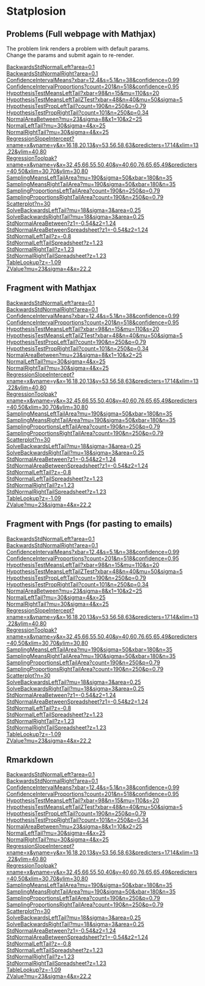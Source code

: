 # Statplosion 

## Problems (Full webpage with Mathjax) 

The problem link renders a problem with default params.   
Change the params and submit again to re-render.   


[BackwardsStdNormalLeft?area=0.1](problem/html/BackwardsStdNormalLeft?area=0.1)  
[BackwardsStdNormalRight?area=0.1](problem/html/BackwardsStdNormalRight?area=0.1)  
[ConfidenceIntervalMeans?xbar=12.4&s=5.1&n=38&confidence=0.99](problem/html/ConfidenceIntervalMeans?xbar=12.4&s=5.1&n=38&confidence=0.99)  
[ConfidenceIntervalProportions?count=201&n=518&confidence=0.95](problem/html/ConfidenceIntervalProportions?count=201&n=518&confidence=0.95)  
[HypothesisTestMeansLeftTail?xbar=98&n=15&mu=110&s=20](problem/html/HypothesisTestMeansLeftTail?xbar=98&n=15&mu=110&s=20)  
[HypothesisTestMeansLeftTailZTest?xbar=48&n=40&mu=50&sigma=5](problem/html/HypothesisTestMeansLeftTailZTest?xbar=48&n=40&mu=50&sigma=5)  
[HypothesisTestPropLeftTail?count=190&n=250&p=0.79](problem/html/HypothesisTestPropLeftTail?count=190&n=250&p=0.79)  
[HypothesisTestPropRightTail?count=101&n=250&p=0.34](problem/html/HypothesisTestPropRightTail?count=101&n=250&p=0.34)  
[NormalAreaBetween?mu=23&sigma=8&x1=10&x2=25](problem/html/NormalAreaBetween?mu=23&sigma=8&x1=10&x2=25)  
[NormalLeftTail?mu=30&sigma=4&x=25](problem/html/NormalLeftTail?mu=30&sigma=4&x=25)  
[NormalRightTail?mu=30&sigma=4&x=25](problem/html/NormalRightTail?mu=30&sigma=4&x=25)  
[RegressionSlopeIntercept?xname=x&yname=y&x=16,18,20,13&y=53,56,58,63&predicters=17,14&xlim=13,22&ylim=40,80](problem/html/RegressionSlopeIntercept?xname=x&yname=y&x=16,18,20,13&y=53,56,58,63&predicters=17,14&xlim=13,22&ylim=40,80)  
[RegressionToolpak?xname=x&yname=y&x=32,45,66,55,50,40&y=40,60,76,65,65,49&predicters=40,50&xlim=30,70&ylim=30,80](problem/html/RegressionToolpak?xname=x&yname=y&x=32,45,66,55,50,40&y=40,60,76,65,65,49&predicters=40,50&xlim=30,70&ylim=30,80)  
[SamplingMeansLeftTailArea?mu=190&sigma=50&xbar=180&n=35](problem/html/SamplingMeansLeftTailArea?mu=190&sigma=50&xbar=180&n=35)  
[SamplingMeansRightTailArea?mu=190&sigma=50&xbar=180&n=35](problem/html/SamplingMeansRightTailArea?mu=190&sigma=50&xbar=180&n=35)  
[SamplingProportionsLeftTailArea?count=190&n=250&p=0.79](problem/html/SamplingProportionsLeftTailArea?count=190&n=250&p=0.79)  
[SamplingProportionsRightTailArea?count=190&n=250&p=0.79](problem/html/SamplingProportionsRightTailArea?count=190&n=250&p=0.79)  
[Scatterplot?n=30](problem/html/Scatterplot?n=30)  
[SolveBackwardsLeftTail?mu=18&sigma=3&area=0.25](problem/html/SolveBackwardsLeftTail?mu=18&sigma=3&area=0.25)  
[SolveBackwardsRightTail?mu=18&sigma=3&area=0.25](problem/html/SolveBackwardsRightTail?mu=18&sigma=3&area=0.25)  
[StdNormalAreaBetween?z1=-0.54&z2=1.24](problem/html/StdNormalAreaBetween?z1=-0.54&z2=1.24)  
[StdNormalAreaBetweenSpreadsheet?z1=-0.54&z2=1.24](problem/html/StdNormalAreaBetweenSpreadsheet?z1=-0.54&z2=1.24)  
[StdNormalLeftTail?z=-0.8](problem/html/StdNormalLeftTail?z=-0.8)  
[StdNormalLeftTailSpreadsheet?z=1.23](problem/html/StdNormalLeftTailSpreadsheet?z=1.23)  
[StdNormalRightTail?z=1.23](problem/html/StdNormalRightTail?z=1.23)  
[StdNormalRightTailSpreadsheet?z=1.23](problem/html/StdNormalRightTailSpreadsheet?z=1.23)  
[TableLookup?z=-1.09](problem/html/TableLookup?z=-1.09)  
[ZValue?mu=23&sigma=4&x=22.2](problem/html/ZValue?mu=23&sigma=4&x=22.2)  


## Fragment with Mathjax

[BackwardsStdNormalLeft?area=0.1](problem/fragment/mathjax/BackwardsStdNormalLeft?area=0.1)  
[BackwardsStdNormalRight?area=0.1](problem/fragment/mathjax/BackwardsStdNormalRight?area=0.1)  
[ConfidenceIntervalMeans?xbar=12.4&s=5.1&n=38&confidence=0.99](problem/fragment/mathjax/ConfidenceIntervalMeans?xbar=12.4&s=5.1&n=38&confidence=0.99)  
[ConfidenceIntervalProportions?count=201&n=518&confidence=0.95](problem/fragment/mathjax/ConfidenceIntervalProportions?count=201&n=518&confidence=0.95)  
[HypothesisTestMeansLeftTail?xbar=98&n=15&mu=110&s=20](problem/fragment/mathjax/HypothesisTestMeansLeftTail?xbar=98&n=15&mu=110&s=20)  
[HypothesisTestMeansLeftTailZTest?xbar=48&n=40&mu=50&sigma=5](problem/fragment/mathjax/HypothesisTestMeansLeftTailZTest?xbar=48&n=40&mu=50&sigma=5)  
[HypothesisTestPropLeftTail?count=190&n=250&p=0.79](problem/fragment/mathjax/HypothesisTestPropLeftTail?count=190&n=250&p=0.79)  
[HypothesisTestPropRightTail?count=101&n=250&p=0.34](problem/fragment/mathjax/HypothesisTestPropRightTail?count=101&n=250&p=0.34)  
[NormalAreaBetween?mu=23&sigma=8&x1=10&x2=25](problem/fragment/mathjax/NormalAreaBetween?mu=23&sigma=8&x1=10&x2=25)  
[NormalLeftTail?mu=30&sigma=4&x=25](problem/fragment/mathjax/NormalLeftTail?mu=30&sigma=4&x=25)  
[NormalRightTail?mu=30&sigma=4&x=25](problem/fragment/mathjax/NormalRightTail?mu=30&sigma=4&x=25)  
[RegressionSlopeIntercept?xname=x&yname=y&x=16,18,20,13&y=53,56,58,63&predicters=17,14&xlim=13,22&ylim=40,80](problem/fragment/mathjax/RegressionSlopeIntercept?xname=x&yname=y&x=16,18,20,13&y=53,56,58,63&predicters=17,14&xlim=13,22&ylim=40,80)  
[RegressionToolpak?xname=x&yname=y&x=32,45,66,55,50,40&y=40,60,76,65,65,49&predicters=40,50&xlim=30,70&ylim=30,80](problem/fragment/mathjax/RegressionToolpak?xname=x&yname=y&x=32,45,66,55,50,40&y=40,60,76,65,65,49&predicters=40,50&xlim=30,70&ylim=30,80)  
[SamplingMeansLeftTailArea?mu=190&sigma=50&xbar=180&n=35](problem/fragment/mathjax/SamplingMeansLeftTailArea?mu=190&sigma=50&xbar=180&n=35)  
[SamplingMeansRightTailArea?mu=190&sigma=50&xbar=180&n=35](problem/fragment/mathjax/SamplingMeansRightTailArea?mu=190&sigma=50&xbar=180&n=35)  
[SamplingProportionsLeftTailArea?count=190&n=250&p=0.79](problem/fragment/mathjax/SamplingProportionsLeftTailArea?count=190&n=250&p=0.79)  
[SamplingProportionsRightTailArea?count=190&n=250&p=0.79](problem/fragment/mathjax/SamplingProportionsRightTailArea?count=190&n=250&p=0.79)  
[Scatterplot?n=30](problem/fragment/mathjax/Scatterplot?n=30)  
[SolveBackwardsLeftTail?mu=18&sigma=3&area=0.25](problem/fragment/mathjax/SolveBackwardsLeftTail?mu=18&sigma=3&area=0.25)  
[SolveBackwardsRightTail?mu=18&sigma=3&area=0.25](problem/fragment/mathjax/SolveBackwardsRightTail?mu=18&sigma=3&area=0.25)  
[StdNormalAreaBetween?z1=-0.54&z2=1.24](problem/fragment/mathjax/StdNormalAreaBetween?z1=-0.54&z2=1.24)  
[StdNormalAreaBetweenSpreadsheet?z1=-0.54&z2=1.24](problem/fragment/mathjax/StdNormalAreaBetweenSpreadsheet?z1=-0.54&z2=1.24)  
[StdNormalLeftTail?z=-0.8](problem/fragment/mathjax/StdNormalLeftTail?z=-0.8)  
[StdNormalLeftTailSpreadsheet?z=1.23](problem/fragment/mathjax/StdNormalLeftTailSpreadsheet?z=1.23)  
[StdNormalRightTail?z=1.23](problem/fragment/mathjax/StdNormalRightTail?z=1.23)  
[StdNormalRightTailSpreadsheet?z=1.23](problem/fragment/mathjax/StdNormalRightTailSpreadsheet?z=1.23)  
[TableLookup?z=-1.09](problem/fragment/mathjax/TableLookup?z=-1.09)  
[ZValue?mu=23&sigma=4&x=22.2](problem/fragment/mathjax/ZValue?mu=23&sigma=4&x=22.2)  


## Fragment with Pngs (for pasting to emails)

[BackwardsStdNormalLeft?area=0.1](problem/fragment/pngs/BackwardsStdNormalLeft?area=0.1)  
[BackwardsStdNormalRight?area=0.1](problem/fragment/pngs/BackwardsStdNormalRight?area=0.1)  
[ConfidenceIntervalMeans?xbar=12.4&s=5.1&n=38&confidence=0.99](problem/fragment/pngs/ConfidenceIntervalMeans?xbar=12.4&s=5.1&n=38&confidence=0.99)  
[ConfidenceIntervalProportions?count=201&n=518&confidence=0.95](problem/fragment/pngs/ConfidenceIntervalProportions?count=201&n=518&confidence=0.95)  
[HypothesisTestMeansLeftTail?xbar=98&n=15&mu=110&s=20](problem/fragment/pngs/HypothesisTestMeansLeftTail?xbar=98&n=15&mu=110&s=20)  
[HypothesisTestMeansLeftTailZTest?xbar=48&n=40&mu=50&sigma=5](problem/fragment/pngs/HypothesisTestMeansLeftTailZTest?xbar=48&n=40&mu=50&sigma=5)  
[HypothesisTestPropLeftTail?count=190&n=250&p=0.79](problem/fragment/pngs/HypothesisTestPropLeftTail?count=190&n=250&p=0.79)  
[HypothesisTestPropRightTail?count=101&n=250&p=0.34](problem/fragment/pngs/HypothesisTestPropRightTail?count=101&n=250&p=0.34)  
[NormalAreaBetween?mu=23&sigma=8&x1=10&x2=25](problem/fragment/pngs/NormalAreaBetween?mu=23&sigma=8&x1=10&x2=25)  
[NormalLeftTail?mu=30&sigma=4&x=25](problem/fragment/pngs/NormalLeftTail?mu=30&sigma=4&x=25)  
[NormalRightTail?mu=30&sigma=4&x=25](problem/fragment/pngs/NormalRightTail?mu=30&sigma=4&x=25)  
[RegressionSlopeIntercept?xname=x&yname=y&x=16,18,20,13&y=53,56,58,63&predicters=17,14&xlim=13,22&ylim=40,80](problem/fragment/pngs/RegressionSlopeIntercept?xname=x&yname=y&x=16,18,20,13&y=53,56,58,63&predicters=17,14&xlim=13,22&ylim=40,80)  
[RegressionToolpak?xname=x&yname=y&x=32,45,66,55,50,40&y=40,60,76,65,65,49&predicters=40,50&xlim=30,70&ylim=30,80](problem/fragment/pngs/RegressionToolpak?xname=x&yname=y&x=32,45,66,55,50,40&y=40,60,76,65,65,49&predicters=40,50&xlim=30,70&ylim=30,80)  
[SamplingMeansLeftTailArea?mu=190&sigma=50&xbar=180&n=35](problem/fragment/pngs/SamplingMeansLeftTailArea?mu=190&sigma=50&xbar=180&n=35)  
[SamplingMeansRightTailArea?mu=190&sigma=50&xbar=180&n=35](problem/fragment/pngs/SamplingMeansRightTailArea?mu=190&sigma=50&xbar=180&n=35)  
[SamplingProportionsLeftTailArea?count=190&n=250&p=0.79](problem/fragment/pngs/SamplingProportionsLeftTailArea?count=190&n=250&p=0.79)  
[SamplingProportionsRightTailArea?count=190&n=250&p=0.79](problem/fragment/pngs/SamplingProportionsRightTailArea?count=190&n=250&p=0.79)  
[Scatterplot?n=30](problem/fragment/pngs/Scatterplot?n=30)  
[SolveBackwardsLeftTail?mu=18&sigma=3&area=0.25](problem/fragment/pngs/SolveBackwardsLeftTail?mu=18&sigma=3&area=0.25)  
[SolveBackwardsRightTail?mu=18&sigma=3&area=0.25](problem/fragment/pngs/SolveBackwardsRightTail?mu=18&sigma=3&area=0.25)  
[StdNormalAreaBetween?z1=-0.54&z2=1.24](problem/fragment/pngs/StdNormalAreaBetween?z1=-0.54&z2=1.24)  
[StdNormalAreaBetweenSpreadsheet?z1=-0.54&z2=1.24](problem/fragment/pngs/StdNormalAreaBetweenSpreadsheet?z1=-0.54&z2=1.24)  
[StdNormalLeftTail?z=-0.8](problem/fragment/pngs/StdNormalLeftTail?z=-0.8)  
[StdNormalLeftTailSpreadsheet?z=1.23](problem/fragment/pngs/StdNormalLeftTailSpreadsheet?z=1.23)  
[StdNormalRightTail?z=1.23](problem/fragment/pngs/StdNormalRightTail?z=1.23)  
[StdNormalRightTailSpreadsheet?z=1.23](problem/fragment/pngs/StdNormalRightTailSpreadsheet?z=1.23)  
[TableLookup?z=-1.09](problem/fragment/pngs/TableLookup?z=-1.09)  
[ZValue?mu=23&sigma=4&x=22.2](problem/fragment/pngs/ZValue?mu=23&sigma=4&x=22.2)  


## Rmarkdown 

[BackwardsStdNormalLeft?area=0.1](problem/rmarkdown/BackwardsStdNormalLeft?area=0.1)  
[BackwardsStdNormalRight?area=0.1](problem/rmarkdown/BackwardsStdNormalRight?area=0.1)  
[ConfidenceIntervalMeans?xbar=12.4&s=5.1&n=38&confidence=0.99](problem/rmarkdown/ConfidenceIntervalMeans?xbar=12.4&s=5.1&n=38&confidence=0.99)  
[ConfidenceIntervalProportions?count=201&n=518&confidence=0.95](problem/rmarkdown/ConfidenceIntervalProportions?count=201&n=518&confidence=0.95)  
[HypothesisTestMeansLeftTail?xbar=98&n=15&mu=110&s=20](problem/rmarkdown/HypothesisTestMeansLeftTail?xbar=98&n=15&mu=110&s=20)  
[HypothesisTestMeansLeftTailZTest?xbar=48&n=40&mu=50&sigma=5](problem/rmarkdown/HypothesisTestMeansLeftTailZTest?xbar=48&n=40&mu=50&sigma=5)  
[HypothesisTestPropLeftTail?count=190&n=250&p=0.79](problem/rmarkdown/HypothesisTestPropLeftTail?count=190&n=250&p=0.79)  
[HypothesisTestPropRightTail?count=101&n=250&p=0.34](problem/rmarkdown/HypothesisTestPropRightTail?count=101&n=250&p=0.34)  
[NormalAreaBetween?mu=23&sigma=8&x1=10&x2=25](problem/rmarkdown/NormalAreaBetween?mu=23&sigma=8&x1=10&x2=25)  
[NormalLeftTail?mu=30&sigma=4&x=25](problem/rmarkdown/NormalLeftTail?mu=30&sigma=4&x=25)  
[NormalRightTail?mu=30&sigma=4&x=25](problem/rmarkdown/NormalRightTail?mu=30&sigma=4&x=25)  
[RegressionSlopeIntercept?xname=x&yname=y&x=16,18,20,13&y=53,56,58,63&predicters=17,14&xlim=13,22&ylim=40,80](problem/rmarkdown/RegressionSlopeIntercept?xname=x&yname=y&x=16,18,20,13&y=53,56,58,63&predicters=17,14&xlim=13,22&ylim=40,80)  
[RegressionToolpak?xname=x&yname=y&x=32,45,66,55,50,40&y=40,60,76,65,65,49&predicters=40,50&xlim=30,70&ylim=30,80](problem/rmarkdown/RegressionToolpak?xname=x&yname=y&x=32,45,66,55,50,40&y=40,60,76,65,65,49&predicters=40,50&xlim=30,70&ylim=30,80)  
[SamplingMeansLeftTailArea?mu=190&sigma=50&xbar=180&n=35](problem/rmarkdown/SamplingMeansLeftTailArea?mu=190&sigma=50&xbar=180&n=35)  
[SamplingMeansRightTailArea?mu=190&sigma=50&xbar=180&n=35](problem/rmarkdown/SamplingMeansRightTailArea?mu=190&sigma=50&xbar=180&n=35)  
[SamplingProportionsLeftTailArea?count=190&n=250&p=0.79](problem/rmarkdown/SamplingProportionsLeftTailArea?count=190&n=250&p=0.79)  
[SamplingProportionsRightTailArea?count=190&n=250&p=0.79](problem/rmarkdown/SamplingProportionsRightTailArea?count=190&n=250&p=0.79)  
[Scatterplot?n=30](problem/rmarkdown/Scatterplot?n=30)  
[SolveBackwardsLeftTail?mu=18&sigma=3&area=0.25](problem/rmarkdown/SolveBackwardsLeftTail?mu=18&sigma=3&area=0.25)  
[SolveBackwardsRightTail?mu=18&sigma=3&area=0.25](problem/rmarkdown/SolveBackwardsRightTail?mu=18&sigma=3&area=0.25)  
[StdNormalAreaBetween?z1=-0.54&z2=1.24](problem/rmarkdown/StdNormalAreaBetween?z1=-0.54&z2=1.24)  
[StdNormalAreaBetweenSpreadsheet?z1=-0.54&z2=1.24](problem/rmarkdown/StdNormalAreaBetweenSpreadsheet?z1=-0.54&z2=1.24)  
[StdNormalLeftTail?z=-0.8](problem/rmarkdown/StdNormalLeftTail?z=-0.8)  
[StdNormalLeftTailSpreadsheet?z=1.23](problem/rmarkdown/StdNormalLeftTailSpreadsheet?z=1.23)  
[StdNormalRightTail?z=1.23](problem/rmarkdown/StdNormalRightTail?z=1.23)  
[StdNormalRightTailSpreadsheet?z=1.23](problem/rmarkdown/StdNormalRightTailSpreadsheet?z=1.23)  
[TableLookup?z=-1.09](problem/rmarkdown/TableLookup?z=-1.09)  
[ZValue?mu=23&sigma=4&x=22.2](problem/rmarkdown/ZValue?mu=23&sigma=4&x=22.2)  
